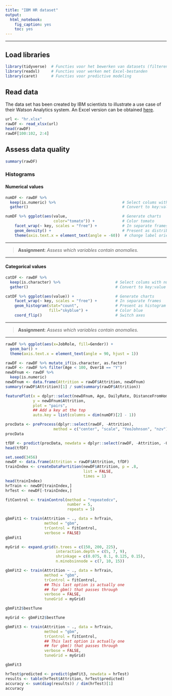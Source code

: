 ```yaml
---
title: "IBM HR dataset"
output: 
  html_notebook: 
    fig_caption: yes
    toc: yes
---
```

<hr>
## Load libraries

```r
library(tidyverse)  # Functies voor het bewerken van datasets (filteren, transformeren ...)
library(readxl)     # Functies voor werken met Excel-bestanden
library(caret)      # Functies voor predictive modeling
```

## Read data
The data set has been created by IBM scientists to illustrate a use case of their Watson Analytics system. An Excel version can be obtained [here](https://www.ibm.com/communities/analytics/watson-analytics-blog/hr-employee-attrition/).

```r
url <- "hr.xlsx"
rawDF <- read_xlsx(url)
head(rawDF)
rawDF[100:102, 2:4]
```

## Assess data quality

```r
summary(rawDF)
```

### Histograms

#### Numerical values
```r
numDF <- rawDF %>%
  keep(is.numeric) %>%                             # Select colums with numerical values
  gather()                                         # Convert to key:value format

numDF %>% ggplot(aes(value,                        # Generate charts
                     color="tomato")) +            # Color tomato
    facet_wrap(~ key, scales = "free") +           # In separate frames
    geom_density() +                               # Present as distribution
    theme(axis.text.x = element_text(angle = -60))  # change label orientation
```
<hr>
<blockquote><strong>Assignment</strong>:<em> Assess which variables contain anomalies.</em></blockquote>

<hr>

#### Categorical values

```r
catDF <- rawDF %>%
  keep(is.character) %>%                        # Select colums with numerical values
  gather()                                      # Convert to key:value format

catDF %>% ggplot(aes(value)) +                  # Generate charts
    facet_wrap(~ key, scales = "free") +        # In separate frames
    geom_histogram(stat="count",                # Present as histogram
                   fill="skyblue") +            # Color blue
    coord_flip()                                # Switch axes
```

<hr>
<blockquote><strong>Assignment</strong>:<em> Assess which variables contain anomalies.</em></blockquote>

<hr>

```r
rawDF %>% ggplot(aes(x=JobRole, fill=Gender)) +
  geom_bar() +
  theme(axis.text.x = element_text(angle = 90, hjust = 1))
```

```r
rawDF <- rawDF %>% mutate_if(is.character, as.factor)
rawDF <- rawDF %>% filter(Age < 100, Over18 == "Y")
newDFnum <- rawDF %>%
  keep(is.numeric)
newDFnum <- data.frame(Attrition = rawDF$Attrition, newDFnum)
summary(rawDF$Attrition)[1] / sum(summary(rawDF$Attrition))

featurePlot(x = dplyr::select(newDFnum, Age, DailyRate, DistanceFromHome, HourlyRate, MonthlyIncome, MonthlyRate, NumCompaniesWorked, PercentSalaryHike, TotalWorkingYears),
            y = newDFnum$Attrition,
            plot = "pairs",
            ## Add a key at the top
            auto.key = list(columns = dim(numDF)[2] - 1))
```

```r
procData <- preProcess(dplyr::select(rawDF, -Attrition),
                     method = c("center", "scale", "YeoJohnson", "nzv"))
procData
```

```r
tfDF <- predict(procData, newdata = dplyr::select(rawDF, -Attrition, -Over18))
head(tfDF)
```

```r
set.seed(3456)
newDF <- data.frame(Attrition = rawDF$Attrition, tfDF)
trainIndex <- createDataPartition(newDF$Attrition, p = .8, 
                                  list = FALSE, 
                                  times = 1)
head(trainIndex)
hrTrain <- newDF[trainIndex,]
hrTest <- newDF[-trainIndex,]
```

```r
fitControl <- trainControl(method = "repeatedcv",
                           number = 5,
                           repeats = 5)
```


```r
gbmFit1 <- train(Attrition ~ ., data = hrTrain, 
                 method = "gbm", 
                 trControl = fitControl,
                 verbose = FALSE)
gbmFit1
```

```r
myGrid <- expand.grid(n.trees = c(150, 200, 225),
                      interaction.depth = c(5, 7, 9),
                      shrinkage = c(0.075, 0.1, 0.125, 0.15),
                      n.minobsinnode = c(7, 10, 15))

gbmFit2 <- train(Attrition ~ ., data = hrTrain, 
                 method = "gbm", 
                 trControl = fitControl,
                 ## This last option is actually one
                 ## for gbm() that passes through
                 verbose = FALSE,
                 tuneGrid = myGrid)
```

```r
gbmFit2$bestTune
```

```r
myGrid <- gbmFit2$bestTune

gbmFit3 <- train(Attrition ~ ., data = hrTrain, 
                 method = "gbm", 
                 trControl = fitControl,
                 ## This last option is actually one
                 ## for gbm() that passes through
                 verbose = FALSE,
                 tuneGrid = myGrid)

gbmFit3
```

```r
hrTest$predicted <- predict(gbmFit3, newdata = hrTest)
results <- table(hrTest$Attrition, hrTest$predicted)
accuracy <- sum(diag(results)) / dim(hrTest)[1]
accuracy
```

